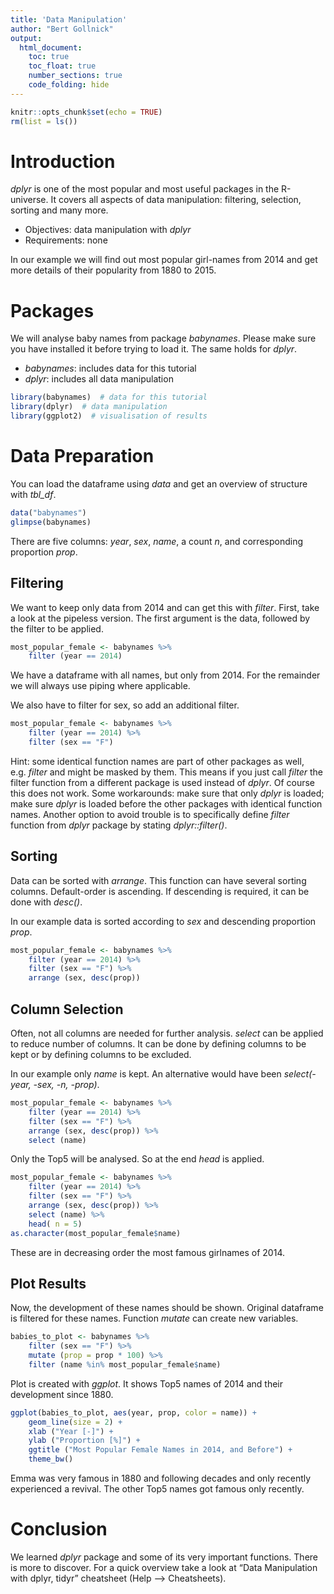 ---
title: 'Data Manipulation'
author: "Bert Gollnick"
output: 
  html_document:
    toc: true
    toc_float: true
    number_sections: true
    code_folding: hide
---

```{r setup, include=FALSE}
knitr::opts_chunk$set(echo = TRUE)
rm(list = ls())
```

# Introduction

_dplyr_ is one of the most popular and most useful packages in the R-universe. It covers all aspects of data manipulation: filtering, selection, sorting and many more.

* Objectives: data manipulation with _dplyr_
* Requirements: none

In our example we will find out most popular girl-names from 2014 and get more details of their popularity from 1880 to 2015.

# Packages

We will analyse baby names from package _babynames_. Please make sure you have installed it before trying to load it. The same holds for _dplyr_.

* _babynames_: includes data for this tutorial
* _dplyr_: includes all data manipulation 

```{r}
library(babynames)  # data for this tutorial
library(dplyr)  # data manipulation
library(ggplot2)  # visualisation of results
```

# Data Preparation

You can load the dataframe using _data_ and get an overview of structure with _tbl_df_.
```{r}
data("babynames")
glimpse(babynames)
```

There are five columns: _year_, _sex_, _name_, a count _n_, and corresponding proportion _prop_.


## Filtering

We want to keep only data from 2014 and can get this with _filter_. First, take a look at the pipeless version. The first argument is the data, followed by the filter to be applied.

```{r}
most_popular_female <- babynames %>% 
	filter (year == 2014)
```

We have a dataframe with all names, but only from 2014. For the remainder we will always use piping where applicable.

We also have to filter for sex, so add an additional filter.

```{r}
most_popular_female <- babynames %>% 
	filter (year == 2014) %>% 
	filter (sex == "F")
```

Hint: some identical function names are part of other packages as well, e.g. _filter_ and might be masked by them. This means if you just call _filter_ the filter function from a different package is used instead of _dplyr_. Of course this does not work. Some workarounds: make sure that only _dplyr_ is loaded; make sure _dplyr_ is loaded before the other packages with identical function names. Another option to avoid trouble is to specifically define _filter_ function from _dplyr_ package by stating _dplyr::filter()_.

## Sorting

Data can be sorted with _arrange_. This function can have several sorting columns. Default-order is ascending. If descending is required, it can be done with _desc()_.

In our example data is sorted according to _sex_ and descending proportion _prop_.

```{r}
most_popular_female <- babynames %>% 
	filter (year == 2014) %>% 
	filter (sex == "F") %>% 
	arrange (sex, desc(prop)) 

```

## Column Selection

Often, not all columns are needed for further analysis. _select_ can be applied to reduce number of columns. It can be done by defining columns to be kept or by defining columns to be excluded.

In our example only _name_ is kept. An alternative would have been _select(-year, -sex, -n, -prop)_.

```{r}
most_popular_female <- babynames %>% 
	filter (year == 2014) %>% 
	filter (sex == "F") %>% 
	arrange (sex, desc(prop)) %>% 
	select (name)
```

Only the Top5 will be analysed. So at the end _head_ is applied.
```{r}
most_popular_female <- babynames %>% 
	filter (year == 2014) %>% 
	filter (sex == "F") %>% 
	arrange (sex, desc(prop)) %>% 
	select (name) %>% 
	head( n = 5)
as.character(most_popular_female$name)
```

These are in decreasing order the most famous girlnames of 2014.

## Plot Results

Now, the development of these names should be shown. Original dataframe is filtered for these names. Function _mutate_  can create new variables.

```{r}
babies_to_plot <- babynames %>% 
	filter (sex == "F") %>% 
	mutate (prop = prop * 100) %>% 
	filter (name %in% most_popular_female$name) 
```

Plot is created with _ggplot_. It shows Top5 names of 2014 and their development since 1880.
```{r}
ggplot(babies_to_plot, aes(year, prop, color = name)) +
	geom_line(size = 2) +
	xlab ("Year [-]") + 
	ylab ("Proportion [%]") + 
	ggtitle ("Most Popular Female Names in 2014, and Before") + 
	theme_bw()
```

Emma was very famous in 1880 and following decades and only recently experienced a revival. The other Top5 names got famous only recently. 

# Conclusion

We learned _dplyr_ package and some of its very important functions. There is more to discover. For a quick overview take a look at "Data Manipulation with dplyr, tidyr" cheatsheet (Help --> Cheatsheets).